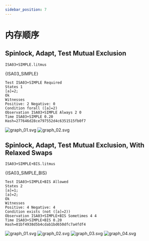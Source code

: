 ```yaml
---
sidebar_position: 7
---
```


# 内存顺序


## Spinlock, Adapt, Test Mutual Exclusion

`ISA03+SIMPLE.litmus`

<CodeBlock language="riscv">{ISA03_SIMPLE}</CodeBlock>

```
Test ISA03+SIMPLE Required
States 1
[a]=2;
Ok
Witnesses
Positive: 2 Negative: 0
Condition forall ([a]=2)
Observation ISA03+SIMPLE Always 2 0
Time ISA03+SIMPLE 0.20
Hash=277646d28ce797552d4c6351515fb0f7
```

![graph_01.svg](./_assets/svg/light/ISA03+SIMPLE/graph_01.svg)
![graph_02.svg](./_assets/svg/light/ISA03+SIMPLE/graph_02.svg)

## Spinlock, Adapt, Test Mutual Exclusion, With Relaxed Swaps

`ISA03+SIMPLE+BIS.litmus`

<CodeBlock language="riscv">{ISA03_SIMPLE_BIS}</CodeBlock>

```
Test ISA03+SIMPLE+BIS Allowed
States 2
[a]=1;
[a]=2;
Ok
Witnesses
Positive: 4 Negative: 4
Condition exists (not ([a]=2))
Observation ISA03+SIMPLE+BIS Sometimes 4 4
Time ISA03+SIMPLE+BIS 0.20
Hash=01bf4938d5b4cdab1bd650dfc7a4fdf4
```

![graph_01.svg](./_assets/svg/light/ISA03%2BSIMPLE%2BBIS/graph_01.svg)
![graph_02.svg](./_assets/svg/light/ISA03%2BSIMPLE%2BBIS/graph_02.svg)
![graph_03.svg](./_assets/svg/light/ISA03%2BSIMPLE%2BBIS/graph_03.svg)
![graph_04.svg](./_assets/svg/light/ISA03%2BSIMPLE%2BBIS/graph_04.svg)
